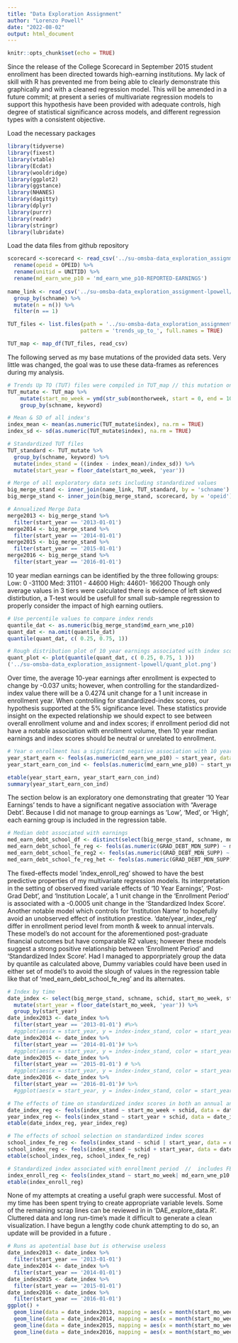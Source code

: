 ---
title: "Data Exploration Assignment"
author: "Lorenzo Powell"
date: "2022-08-02"
output: html_document
---

```{r setup, include=FALSE}
knitr::opts_chunk$set(echo = TRUE)
```


Since the release of the College Scorecard in September 2015 student enrollment has been directed towards high-earning institutions. My lack of skill with R has prevented me from being able to clearly demonstrate this graphically and with a cleaned regression model. This will be amended in a future commit; at present a series of multivariate regression models to support this hypothesis have been provided with adequate controls, high degree of statistical significance across models, and different regression types with a consistent objective. 


Load the necessary packages 
```{r packages, echo = FALSE, warning=FALSE, error=FALSE}
library(tidyverse)
library(fixest)
library(vtable)
library(Ecdat)
library(wooldridge)
library(ggplot2)
library(ggstance)
library(NHANES)
library(dagitty)
library(dplyr)
library(purrr)
library(readr)
library(stringr)
library(lubridate)

```

Load the data files from github repository
```{r Load Data, echo = FALSE, warning=FALSE, error=FALSE, collapse=TRUE}

scorecard <-scorecard <- read_csv('../su-omsba-data_exploration_assignment-lpowell/data/Lab3_Rawdata/Most+Recent+Cohorts+(Scorecard+Elements).csv') %>%
  rename(opeid = OPEID) %>%
  rename(unitid = UNITID) %>%
  rename(md_earn_wne_p10 = 'md_earn_wne_p10-REPORTED-EARNINGS')
  
name_link <- read_csv('../su-omsba-data_exploration_assignment-lpowell/data/Lab3_Rawdata/id_name_link.csv')  %>%
  group_by(schname) %>%
  mutate(n = n()) %>%
  filter(n == 1)

TUT_files <- list.files(path = '../su-omsba-data_exploration_assignment-lpowell/data/Lab3_Rawdata/',
                       pattern = 'trends_up_to_', full.names = TRUE)

TUT_map <- map_df(TUT_files, read_csv)

```


The following served as my base mutations of the provided data sets. Very little was changed, the goal was to use these data-frames as references during my analysis.

```{r Mutations, echo = TRUE, warning=FALSE, error=FALSE}
# Trends Up TO (TUT) files were compiled in TUT_map // this mutation only serves to ease sorting 
TUT_mutate <- TUT_map %>%
    mutate(start_mo_week = ymd(str_sub(monthorweek, start = 0, end = 10))) %>%
    group_by(schname, keyword)

# Mean & SD of all index's
index_mean <- mean(as.numeric(TUT_mutate$index), na.rm = TRUE)
index_sd <- sd(as.numeric(TUT_mutate$index), na.rm = TRUE)

# Standardized TUT files
TUT_standard <- TUT_mutate %>%
  group_by(schname, keyword) %>%
  mutate(index_stand = ((index - index_mean)/index_sd)) %>%
  mutate(start_year = floor_date(start_mo_week, 'year'))

# Merge of all exploratory data sets including standardized values
big_merge_stand <- inner_join(name_link, TUT_standard, by = 'schname')
big_merge_stand <- inner_join(big_merge_stand, scorecard, by = 'opeid')

# Annualized Merge Data 
merge2013 <- big_merge_stand %>%
  filter(start_year == '2013-01-01')
merge2014 <- big_merge_stand %>%
  filter(start_year == '2014-01-01')
merge2015 <- big_merge_stand %>%
  filter(start_year == '2015-01-01')
merge2016 <- big_merge_stand %>%
  filter(start_year == '2016-01-01')

```

10 year median earnings can be identified by the three following groups:
  Low:    0 -31100
  Med:    31101 - 44600
  High:   44601- 166200 
Though only average values in 3 tiers were calculated there is evidence of left skewed distirbution, a T-test would be usefull for small sub-sample regression to properly consider the impact of high earning outliers. 
```{r Earnings Percentiles, echo = TRUE, warning=FALSE, error=FALSE}
# Use percentile values to compare index rends
quantile_dat <- as.numeric(big_merge_stand$md_earn_wne_p10)
quant_dat <- na.omit(quantile_dat)
quantile(quant_dat, c( 0.25, 0.75, 1))

# Rough distribution plot of 10 year earnings associated with index scores
quant_plot <- plot(quantile(quant_dat, c( 0.25, 0.75, 1 )))
('../su-omsba-data_exploration_assignment-lpowell/quant_plot.png')
```

Over time, the average 10-year earnings after enrollment is expected to change by -0.037 units; however, when controlling for the standardized-index value there will be a 0.4274 unit change for a 1 unit increase in enrollment year. When controlling for standardized-index scores, our hypothesis supported at the 5% significance level. These statistics provide insight on the expected relationship we should expect to see between overall enrollment volume and and index scores; if enrollment period did not have a notable association with enrollment volume, then 10 year median earnings and index scores should be neutral or unrelated to enrollment.
```{r Enrollment Year & Earnings, echo = TRUE, warning=FALSE, error=FALSE}
# Year o enrollment has a significant negative association with 10 year earnings // we see the opposite relationship in the setting of index rating of 
year_start_earn <- feols(as.numeric(md_earn_wne_p10) ~ start_year, data = big_merge_stand)
year_start_earn_con_ind <- feols(as.numeric(md_earn_wne_p10) ~ start_year | index_stand, data = big_merge_stand)

etable(year_start_earn, year_start_earn_con_ind)
summary(year_start_earn_con_ind)

```

The section below is an exploratory one demonstrating that greater '10 Year Earnings' tends to have a significant negative association with "Average Debt'. Because I did not manage to group earnings as 'Low', 'Med', or 'High', each earning group is included in the regression table.
```{r Debt & Earnings, echo = TRUE, warning=FALSE, error=FALSE}
# Median debt associated with earnings
med_earn_debt_school_df <- distinct(select(big_merge_stand, schname, md_earn_wne_p10, GRAD_DEBT_MDN_SUPP))
med_earn_debt_school_fe_reg <- feols(as.numeric(GRAD_DEBT_MDN_SUPP) ~ md_earn_wne_p10 | schname, data = big_merge_stand)
med_earn_debt_school_fe_reg2 <- feols(as.numeric(GRAD_DEBT_MDN_SUPP) ~ md_earn_wne_p10 + start_year| index_stand, data = big_merge_stand)
med_earn_debt_school_fe_reg_het <- feols(as.numeric(GRAD_DEBT_MDN_SUPP) ~ md_earn_wne_p10 + start_year| index_stand, data = big_merge_stand, vcov = 'hetero')
```

The fixed-effects model 'index_enroll_reg' showed to have the best predictive properties of my multivariate regression models. Its interpretation in the setting of observed fixed variale effects of '10 Year Earnings', 'Post-Grad Debt', and 'Institution Locale', a 1 unit change in the 'Enrollment Period' is associated with a -0.0005 unit change in the 'Standardized Index Score'.
Another notable model which controls for 'Institution Name' to hopefully avoid an unobserved effect of institution prestice. 'date/year_index_reg' differ in enrollment period level from month & week to annual intervals. These model's do not account for the aforementioned post-graduate financial outcomes but have comparable R2 values; however these models suggest a strong positive relationship between 'Enrollment Period' and 'Standardized Index Score'.
Had I managed to apporpriately group the data by quantile as calculated above, Dummy variables could have been used in either set of model's to avoid the slough of values in the regression table like that of 'med_earn_debt_school_fe_reg' and its alternates.
```{r Standardized Index Ratings & Enrollment Period, echo = TRUE, warning=FALSE, error=FALSE}
# Index by time
date_index <- select(big_merge_stand, schname, schid, start_mo_week, start_year, index, index_stand) %>%
  mutate(start_year = floor_date(start_mo_week, 'year')) %>%
  group_by(start_year)
date_index2013 <- date_index %>%
  filter(start_year == '2013-01-01') #%>%
  #ggplot(aes(x = start_year, y = index-index_stand, color = start_year)) + geom_line()
date_index2014 <- date_index %>%
  filter(start_year == '2014-01-01')# %>%
  #ggplot(aes(x = start_year, y = index-index_stand, color = start_year)) + geom_line()
date_index2015 <- date_index %>%
  filter(start_year == '2015-01-01') # %>%
  #ggplot(aes(x = start_year, y = index-index_stand, color = start_year)) + geom_line()
date_index2016 <- date_index %>%
  filter(start_year == '2016-01-01')# %>%
  #ggplot(aes(x = start_year, y = index-index_stand, color = start_year)) + geom_line()

# The effects of time on standardized index scores in both an annual and month/week breakout
date_index_reg <- feols(index_stand ~ start_mo_week + schid, data = date_index)
year_index_reg <- feols(index_stand ~ start_year + schid, data = date_index)
etable(date_index_reg, year_index_reg)

# The effects of school selection on standardized index scores
school_index_fe_reg <- feols(index_stand ~ schid | start_year, data = date_index)
school_index_reg <- feols(index_stand ~ schid + start_year, data = date_index)
etable(school_index_reg, school_index_fe_reg)

# Standardized index associated with enrollment period  //  includes FE's fpr 10 year earnings and median debt
index_enroll_reg <- feols(index_stand ~ start_mo_week| md_earn_wne_p10 + GRAD_DEBT_MDN_SUPP + LOCALE, data = big_merge_stand)
etable(index_enroll_reg)
```

None of my attempts at creating a useful graph were successful. Most of my time has been spent trying to create appropriate variable levels. Some of the remaining scrap lines can be reviewed in in 'DAE_explore_data.R'. Cluttered data and long run-time's made it difficult to generate a clean visualization. I have begun a lengthy code chunk attempting to do so, an update will be provided in a future . 
```{r Graphics, echo = TRUE, warning=FALSE, error=FALSE}
# Runs as apotential base but is otherwise useless
date_index2013 <- date_index %>%
  filter(start_year == '2013-01-01') 
date_index2014 <- date_index %>%
  filter(start_year == '2014-01-01')
date_index2015 <- date_index %>%
  filter(start_year == '2015-01-01')
date_index2016 <- date_index %>%
  filter(start_year == '2016-01-01')
ggplot() + 
  geom_line(data = date_index2013, mapping = aes(x = month(start_mo_week), y = mean(index_stand), color = '2013'))+
  geom_line(data = date_index2014, mapping = aes(x = month(start_mo_week), y = mean(index_stand), color = '2014'))+
  geom_line(data = date_index2015, mapping = aes(x = month(start_mo_week), y = mean(index_stand), color = '2015'))+
  geom_line(data = date_index2016, mapping = aes(x = month(start_mo_week), y = mean(index_stand), color = '2016'))


```